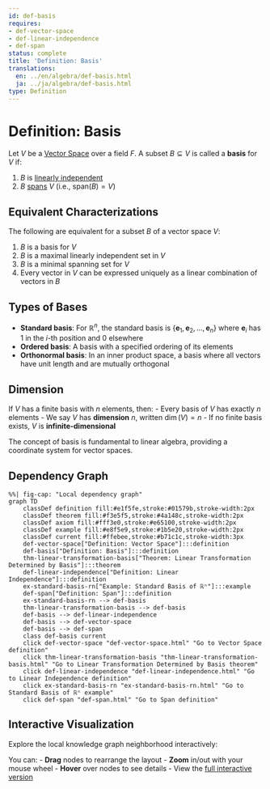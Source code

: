 ```yaml
---
id: def-basis
requires:
- def-vector-space
- def-linear-independence
- def-span
status: complete
title: 'Definition: Basis'
translations:
  en: ../en/algebra/def-basis.html
  ja: ../ja/algebra/def-basis.html
type: Definition
---
```


# Definition: Basis {#def-basis}

Let $V$ be a [Vector Space](def-vector-space.qmd) over a field $F$. A subset $B \subseteq V$ is called a **basis** for $V$ if:

1. $B$ is [linearly independent](def-linear-independence.qmd)
2. $B$ [spans](def-span.qmd) $V$ (i.e., $\text{span}(B) = V$)

## Equivalent Characterizations

The following are equivalent for a subset $B$ of a vector space $V$:

1. $B$ is a basis for $V$
2. $B$ is a maximal linearly independent set in $V$
3. $B$ is a minimal spanning set for $V$
4. Every vector in $V$ can be expressed uniquely as a linear combination of vectors in $B$

## Types of Bases

- **Standard basis**: For $\mathbb{R}^n$, the standard basis is $\{\mathbf{e}_1, \mathbf{e}_2, \ldots, \mathbf{e}_n\}$ where $\mathbf{e}_i$ has 1 in the $i$-th position and 0 elsewhere
- **Ordered basis**: A basis with a specified ordering of its elements
- **Orthonormal basis**: In an inner product space, a basis where all vectors have unit length and are mutually orthogonal

## Dimension

If $V$ has a finite basis with $n$ elements, then:
- Every basis of $V$ has exactly $n$ elements
- We say $V$ has **dimension** $n$, written $\dim(V) = n$
- If no finite basis exists, $V$ is **infinite-dimensional**

The concept of basis is fundamental to linear algebra, providing a coordinate system for vector spaces.

## Dependency Graph

```mermaid
%%| fig-cap: "Local dependency graph"
graph TD
    classDef definition fill:#e1f5fe,stroke:#01579b,stroke-width:2px
    classDef theorem fill:#f3e5f5,stroke:#4a148c,stroke-width:2px
    classDef axiom fill:#fff3e0,stroke:#e65100,stroke-width:2px
    classDef example fill:#e8f5e9,stroke:#1b5e20,stroke-width:2px
    classDef current fill:#ffebee,stroke:#b71c1c,stroke-width:3px
    def-vector-space["Definition: Vector Space"]:::definition
    def-basis["Definition: Basis"]:::definition
    thm-linear-transformation-basis["Theorem: Linear Transformation Determined by Basis"]:::theorem
    def-linear-independence["Definition: Linear Independence"]:::definition
    ex-standard-basis-rn["Example: Standard Basis of ℝⁿ"]:::example
    def-span["Definition: Span"]:::definition
    ex-standard-basis-rn --> def-basis
    thm-linear-transformation-basis --> def-basis
    def-basis --> def-linear-independence
    def-basis --> def-vector-space
    def-basis --> def-span
    class def-basis current
    click def-vector-space "def-vector-space.html" "Go to Vector Space definition"
    click thm-linear-transformation-basis "thm-linear-transformation-basis.html" "Go to Linear Transformation Determined by Basis theorem"
    click def-linear-independence "def-linear-independence.html" "Go to Linear Independence definition"
    click ex-standard-basis-rn "ex-standard-basis-rn.html" "Go to Standard Basis of ℝⁿ example"
    click def-span "def-span.html" "Go to Span definition"
```

## Interactive Visualization

Explore the local knowledge graph neighborhood interactively:

::: {.graph-viz data-id="def-basis" data-width="700" data-height="500"}
:::

You can:
- **Drag** nodes to rearrange the layout
- **Zoom** in/out with your mouse wheel
- **Hover** over nodes to see details
- View the [full interactive version](../../output/interactive/def-basis.html){target="_blank"}
